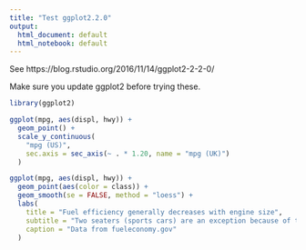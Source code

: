 ```yaml
---
title: "Test ggplot2.2.0"
output:
  html_document: default
  html_notebook: default
---
```


See https://blog.rstudio.org/2016/11/14/ggplot2-2-2-0/

Make sure you update ggplot2 before trying these.

```r
library(ggplot2)
```

```r
ggplot(mpg, aes(displ, hwy)) + 
  geom_point() + 
  scale_y_continuous(
    "mpg (US)", 
    sec.axis = sec_axis(~ . * 1.20, name = "mpg (UK)")
  )
```

```r
ggplot(mpg, aes(displ, hwy)) +
  geom_point(aes(color = class)) +
  geom_smooth(se = FALSE, method = "loess") +
  labs(
    title = "Fuel efficiency generally decreases with engine size",
    subtitle = "Two seaters (sports cars) are an exception because of their light weight",
    caption = "Data from fueleconomy.gov"
  )
```